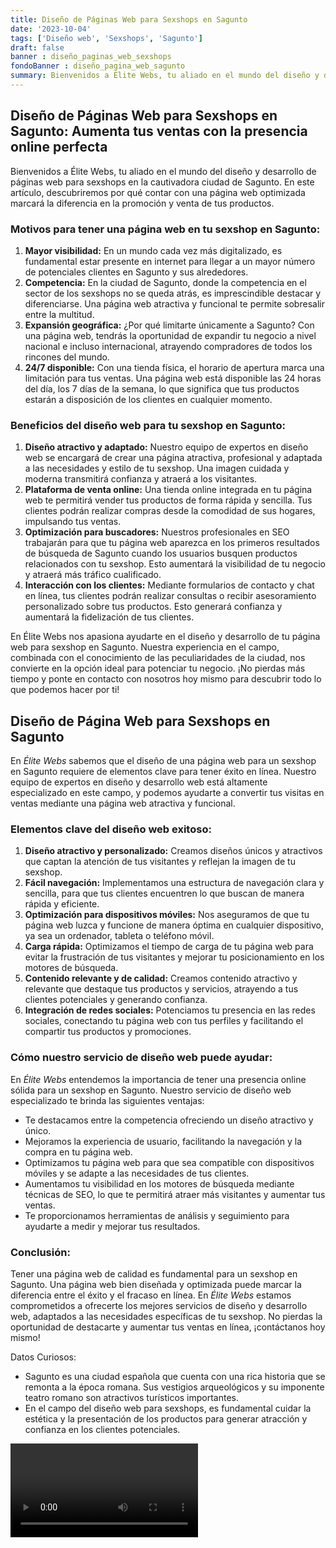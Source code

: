 ```yaml
---
title: Diseño de Páginas Web para Sexshops en Sagunto
date: '2023-10-04'
tags: ['Diseño web', 'Sexshops', 'Sagunto']
draft: false
banner : diseño_paginas_web_sexshops
fondoBanner : diseño_pagina_web_sagunto
summary: Bienvenidos a Élite Webs, tu aliado en el mundo del diseño y desarrollo de páginas web para sexshops en la cautivadora ciudad de Sagunto. En este artículo, descubriremos por qué contar con una página web optimizada marcará la diferencia en la promoción y venta de tus productos.
---
```


## Diseño de Páginas Web para Sexshops en Sagunto: Aumenta tus ventas con la presencia online perfecta

Bienvenidos a Élite Webs, tu aliado en el mundo del diseño y desarrollo de páginas web para sexshops en la cautivadora ciudad de Sagunto. En este artículo, descubriremos por qué contar con una página web optimizada marcará la diferencia en la promoción y venta de tus productos.

### Motivos para tener una página web en tu sexshop en Sagunto:

1. **Mayor visibilidad:** En un mundo cada vez más digitalizado, es fundamental estar presente en internet para llegar a un mayor número de potenciales clientes en Sagunto y sus alrededores.
2. **Competencia:**
En la ciudad de Sagunto, donde la competencia en el sector de los sexshops no se queda atrás, es imprescindible destacar y diferenciarse. Una página web atractiva y funcional te permite sobresalir entre la multitud.
3. **Expansión geográfica:** ¿Por qué limitarte únicamente a Sagunto? Con una página web, tendrás la oportunidad de expandir tu negocio a nivel nacional e incluso internacional, atrayendo compradores de todos los rincones del mundo.
4. **24/7 disponible:** Con una tienda física, el horario de apertura marca una limitación para tus ventas. Una página web está disponible las 24 horas del día, los 7 días de la semana, lo que significa que tus productos estarán a disposición de los clientes en cualquier momento.

### Beneficios del diseño web para tu sexshop en Sagunto:

1. **Diseño atractivo y adaptado:** Nuestro equipo de expertos en diseño web se encargará de crear una página atractiva, profesional y adaptada a las necesidades y estilo de tu sexshop. Una imagen cuidada y moderna transmitirá confianza y atraerá a los visitantes.
2. **Plataforma de venta online:** Una tienda online integrada en tu página web te permitirá vender tus productos de forma rápida y sencilla. Tus clientes podrán realizar compras desde la comodidad de sus hogares, impulsando tus ventas.
3. **Optimización para buscadores:** Nuestros profesionales en SEO trabajarán para que tu página web aparezca en los primeros resultados de búsqueda de Sagunto cuando los usuarios busquen productos relacionados con tu sexshop. Esto aumentará la visibilidad de tu negocio y atraerá más tráfico cualificado.
4. **Interacción con los clientes:** Mediante formularios de contacto y chat en línea, tus clientes podrán realizar consultas o recibir asesoramiento personalizado sobre tus productos. Esto generará confianza y aumentará la fidelización de tus clientes.

En Élite Webs nos apasiona ayudarte en el diseño y desarrollo de tu página web para sexshop en Sagunto. Nuestra experiencia en el campo, combinada con el conocimiento de las peculiaridades de la ciudad, nos convierte en la opción ideal para potenciar tu negocio. ¡No pierdas más tiempo y ponte en contacto con nosotros hoy mismo para descubrir todo lo que podemos hacer por ti!

<GifSeo />

<Cta />

## Diseño de Página Web para Sexshops en Sagunto

En *Élite Webs* sabemos que el diseño de una página web para un sexshop en Sagunto requiere de elementos clave para tener éxito en línea. Nuestro equipo de expertos en diseño y desarrollo web está altamente especializado en este campo, y podemos ayudarte a convertir tus visitas en ventas mediante una página web atractiva y funcional.

### Elementos clave del diseño web exitoso:

1. **Diseño atractivo y personalizado:** Creamos diseños únicos y atractivos que captan la atención de tus visitantes y reflejan la imagen de tu sexshop.
2. **Fácil navegación:** Implementamos una estructura de navegación clara y sencilla, para que tus clientes encuentren lo que buscan de manera rápida y eficiente.
3. **Optimización para dispositivos móviles:** Nos aseguramos de que tu página web luzca y funcione de manera óptima en cualquier dispositivo, ya sea un ordenador, tableta o teléfono móvil.
4. **Carga rápida:** Optimizamos el tiempo de carga de tu página web para evitar la frustración de tus visitantes y mejorar tu posicionamiento en los motores de búsqueda.
5. **Contenido relevante y de calidad:** Creamos contenido atractivo y relevante que destaque tus productos y servicios, atrayendo a tus clientes potenciales y generando confianza.
6. **Integración de redes sociales:** Potenciamos tu presencia en las redes sociales, conectando tu página web con tus perfiles y facilitando el compartir tus productos y promociones.

### Cómo nuestro servicio de diseño web puede ayudar:

En *Élite Webs* entendemos la importancia de tener una presencia online sólida para un sexshop en Sagunto. Nuestro servicio de diseño web especializado te brinda las siguientes ventajas:

- Te destacamos entre la competencia ofreciendo un diseño atractivo y único.
- Mejoramos la experiencia de usuario, facilitando la navegación y la compra en tu página web.
- Optimizamos tu página web para que sea compatible con dispositivos móviles y se adapte a las necesidades de tus clientes.
- Aumentamos tu visibilidad en los motores de búsqueda mediante técnicas de SEO, lo que te permitirá atraer más visitantes y aumentar tus ventas.
- Te proporcionamos herramientas de análisis y seguimiento para ayudarte a medir y mejorar tus resultados.

### Conclusión:

Tener una página web de calidad es fundamental para un sexshop en Sagunto. Una página web bien diseñada y optimizada puede marcar la diferencia entre el éxito y el fracaso en línea. En *Élite Webs* estamos comprometidos a ofrecerte los mejores servicios de diseño y desarrollo web, adaptados a las necesidades específicas de tu sexshop. No pierdas la oportunidad de destacarte y aumentar tus ventas en línea, ¡contáctanos hoy mismo!

Datos Curiosos:
- Sagunto es una ciudad española que cuenta con una rica historia que se remonta a la época romana. Sus vestigios arqueológicos y su imponente teatro romano son atractivos turísticos importantes.
- En el campo del diseño web para sexshops, es fundamental cuidar la estética y la presentación de los productos para generar atracción y confianza en los clientes potenciales.

<Video />

<CtaBot job='Sexshops' city='Sagunto'/>

<Gmaps query='Sagunto+españa+maps' />